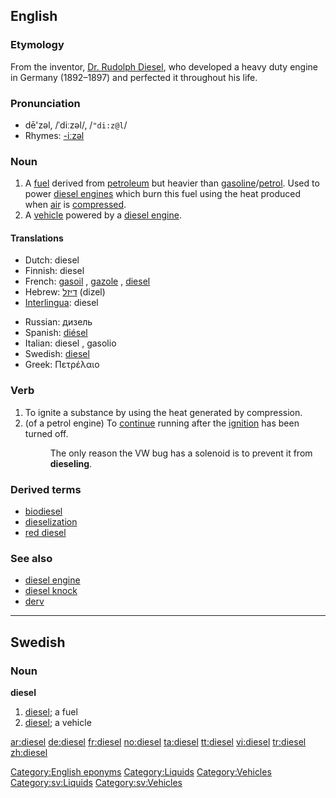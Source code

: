 {{wikipedia}}
==English==

===Etymology===
From the inventor, [[w:Rudolph Diesel|Dr. Rudolph Diesel]], who developed a heavy duty engine in Germany (1892–1897) and perfected it throughout his life.

===Pronunciation===
* dē'zəl, /ˈdiːzəl/, /<tt>"di:z@l</tt>/
* Rhymes: [[Rhymes:English:-iːzəl|-iːzəl]]

===Noun===
{{en-noun|s|-}}

# A [[fuel]] derived from [[petroleum]] but heavier than [[gasoline]]/[[petrol]]. Used to power [[diesel engine]]s which burn this fuel using the heat produced when [[air]] is [[compress]]ed.
# A [[vehicle]] powered by a [[diesel engine]].

====Translations====
{{top}}
* Dutch: diesel {{m}}
* Finnish: diesel
* French: [[gasoil]] {{m}}, [[gazole]] {{m}}, [[diesel]]
* Hebrew: [[דיזל]] (dizel) {{m}}
* [[Interlingua]]: diesel
{{mid}}
* Russian: дизель {{m}}
* Spanish: [[diésel]] {{m}}
* Italian: diesel {{m}}, gasolio {{m}}
* Swedish: [[#Swedish|diesel]] {{c}}
* Greek: Πετρέλαιο
{{bottom}}

===Verb===
{{en-verb}}

# To ignite a substance by using the heat generated by compression.
# (of a petrol engine) To [[continue]] running after the [[ignition]] has been turned off.
#: The only reason the VW bug has a solenoid is to prevent it from '''dieseling'''.

===Derived terms===
* [[biodiesel]]
* [[dieselization]]
* [[red diesel]]

===See also===
* [[diesel engine]]
* [[diesel knock]]
* [[derv]]

[[Category:English eponyms]]

----

==Swedish==

===Noun===
{{sv-noun-irreg-c|2=dieseln|3=dieslar}}
'''diesel''' {{c}}

# [[#English|diesel]]; a fuel
# [[#English|diesel]]; a vehicle


[[Category:Liquids]]
[[Category:Vehicles]]
[[Category:sv:Liquids]]
[[Category:sv:Vehicles]]

[[ar:diesel]]
[[de:diesel]]
[[fr:diesel]]
[[no:diesel]]
[[ta:diesel]]
[[tt:diesel]]
[[vi:diesel]]
[[tr:diesel]]
[[zh:diesel]]